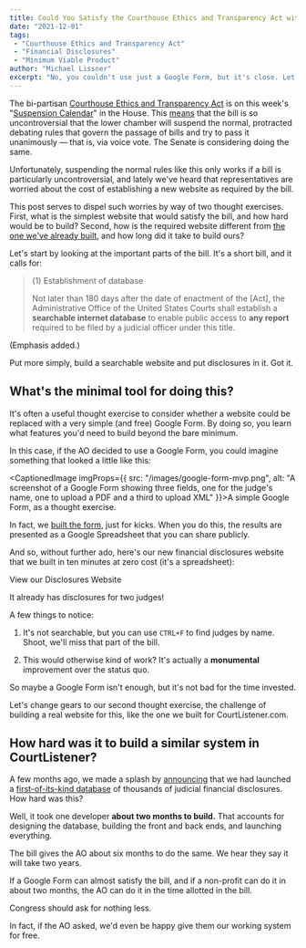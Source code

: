 ```yaml
---
title: Could You Satisfy the Courthouse Ethics and Transparency Act with a Google Form? Almost.
date: "2021-12-01"
tags:
 - "Courthouse Ethics and Transparency Act"
 - "Financial Disclosures"
 - "Minimum Viable Product"
author: "Michael Lissner"
excerpt: "No, you couldn't use just a Google Form, but it's close. Let's keep things simple."
---
```



<p class="lead">The bi-partisan <a href="https://www.govtrack.us/congress/bills/117/s3059">Courthouse Ethics and Transparency Act</a> is on this week's "<a href="https://docs.house.gov/floor/">Suspension Calendar</a>" in the House. This <a href="https://en.wikipedia.org/wiki/Suspension_of_the_rules_in_the_United_States_Congress">means</a> that the bill is so uncontroversial that the lower chamber will suspend the normal, protracted debating rules that govern the passage of bills and try to pass it unanimously — that is, via voice vote. The Senate is considering doing the same.</p>

Unfortunately, suspending the normal rules like this only works if a bill is particularly uncontroversial, and lately we've heard that representatives are worried about the cost of establishing a new website as required by the bill.

This post serves to dispel such worries by way of two thought exercises. First, what is the simplest website that would satisfy the bill, and how hard would be to build? Second, how is the required website different from [the one we've already built][fds], and how long did it take to build ours?

Let's start by looking at the important parts of the bill. It's a short bill, and it calls for:

> (1) Establishment of database
>
> Not later than 180 days after the date of enactment of the [Act], the Administrative Office of the United States Courts shall establish a **searchable internet database** to enable public access to **any report** required to be filed by a judicial officer under this title.

(Emphasis added.)

Put more simply, build a searchable website and put disclosures in it. Got it.

## What's the minimal tool for doing this?

It's often a useful thought exercise to consider whether a website could be replaced with a very simple (and free) Google Form. By doing so, you learn what features you'd need to build beyond the bare minimum.

In this case, if the AO decided to use a Google Form, you could imagine something that looked a little like this:

<CaptionedImage imgProps={{
  src: "/images/google-form-mvp.png",
  alt: "A screenshot of a Google Form showing three fields, one for the judge's name, one to upload a PDF and a third to upload XML"
}}>A simple Google Form, as a thought exercise.</CaptionedImage>

In fact, we [built the form][form], just for kicks. When you do this, the results are presented as a Google Spreadsheet that you can share publicly.

And so, without further ado, here's our new financial disclosures website that we built in ten minutes at zero cost (it's a spreadsheet):

<p><PurpleButton href="https://docs.google.com/spreadsheets/d/1YymSS2u_6sRweAKQ4RvK0mGlYte3PqEAI5kCHDUYurc/edit?usp=sharing" size="lg">View our Disclosures Website</PurpleButton></p>

It already has disclosures for two judges!

A few things to notice:

1. It's not searchable, but you can use `CTRL+F` to find judges by name. Shoot, we'll miss that part of the bill.

2. This would otherwise kind of work? It's actually a **monumental** improvement over the status quo.

So maybe a Google Form isn't enough, but it's not bad for the time invested.

Let's change gears to our second thought exercise, the challenge of building a real website for this, like the one we built for CourtListener.com.

[form]: https://forms.gle/4BKeSJRyx5gqtWrb9


## How hard was it to build a similar system in CourtListener?

A few months ago, we made a splash by [announcing][launch] that we had launched a [first-of-its-kind database][fds] of thousands of judicial financial disclosures. How hard was this?

Well, it took one developer **about two months to build.** That accounts for designing the database, building the front and back ends, and launching everything.

The bill gives the AO about six months to do the same. We hear they say it will take two years.

If a Google Form can almost satisfy the bill, and if a non-profit can do it in about two months, the AO can do it in the time allotted in the bill.

Congress should ask for nothing less.

In fact, if the AO asked, we'd even be happy give them our working system for free.



[fds]: https://www.courtlistener.com/financial-disclosures/
[launch]: /2021/10/15/financial-disclosures-now-available-to-all-on-courtlistener/